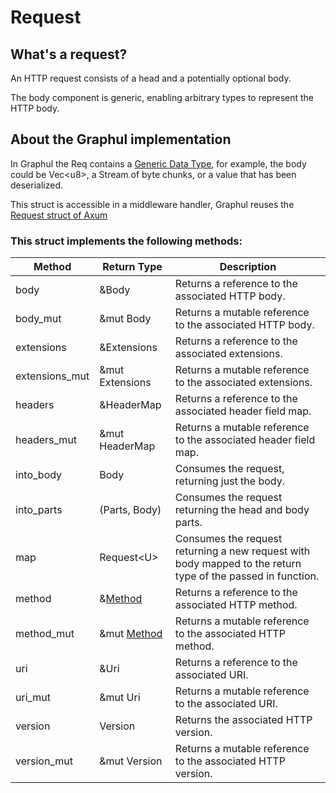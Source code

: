 # Request

<HeaderBadgesWidget commaDelimitedContributors="Phosphorus" lastVerifiedDateString="January 7th, 2023" />

## What's a request?

An HTTP request consists of a head and a potentially optional body. 

The body component is generic, enabling arbitrary types to represent the HTTP body.

## About the Graphul implementation

In Graphul the Req contains a [Generic Data Type](https://doc.rust-lang.org/book/ch10-01-syntax.html), for example, the body could be Vec<u8\>, a Stream of byte chunks, or a value that has been deserialized.

This struct is accessible in a middleware handler, Graphul reuses the [Request struct of Axum](https://docs.rs/http/0.2.8/http/request/struct.Request.html) 

### This struct implements the following methods:

| Method | Return Type | Description |
| --- | --- | --- |
| body | &Body | Returns a reference to the associated HTTP body. |
| body_mut | &mut Body | Returns a mutable reference to the associated HTTP body. |
| extensions | &Extensions | Returns a reference to the associated extensions. |
| extensions_mut | &mut Extensions | Returns a mutable reference to the associated extensions. |
| headers | &HeaderMap | Returns a reference to the associated header field map. |
| headers_mut | &mut HeaderMap | Returns a mutable reference to the associated header field map. |
| into_body | Body | Consumes the request, returning just the body. |
| into_parts | (Parts, Body) | Consumes the request returning the head and body parts. |
| map | Request<U\> | Consumes the request returning a new request with body mapped to the return type of the passed in function. |
| method | &[Method](https://docs.rs/http/0.2.8/http/method/struct.Method.html) | Returns a reference to the associated HTTP method. |
| method_mut | &mut [Method](https://docs.rs/http/0.2.8/http/method/struct.Method.html) | Returns a mutable reference to the associated HTTP method. |
| uri | &Uri | Returns a reference to the associated URI. |
| uri_mut | &mut Uri | Returns a mutable reference to the associated URI. |
| version | Version | Returns the associated HTTP version. |
| version_mut | &mut Version | Returns a mutable reference to the associated HTTP version. |

